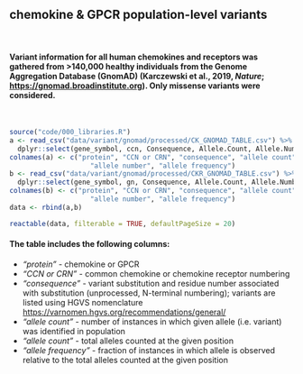 ## chemokine & GPCR **population-level variants**

<br>

#### Variant information for all human chemokines and receptors was gathered from >140,000 healthy individuals from the Genome Aggregation Database (GnomAD) (Karczewski et al., 2019, *Nature*; [https://gnomad.broadinstitute.org](https://gnomad.broadinstitute.org)). Only missense variants were considered.

<br>

```r
source("code/000_libraries.R")
a <- read_csv("data/variant/gnomad/processed/CK_GNOMAD_TABLE.csv") %>%
  dplyr::select(gene_symbol, ccn, Consequence, Allele.Count, Allele.Number,  Allele.Frequency)
colnames(a) <- c("protein", "CCN or CRN", "consequence", "allele count",
                    "allele number", "allele frequency")
b <- read_csv("data/variant/gnomad/processed/CKR_GNOMAD_TABLE.csv") %>%
  dplyr::select(gene_symbol, gn, Consequence, Allele.Count, Allele.Number,  Allele.Frequency)
colnames(b) <- c("protein", "CCN or CRN", "consequence", "allele count",
                    "allele number", "allele frequency")
data <- rbind(a,b)
```


```r

reactable(data, filterable = TRUE, defaultPageSize = 20)

```


#### The table includes the following columns:  

- *"protein"* - chemokine or GPCR
- *"CCN or CRN"* - common chemokine or chemokine receptor numbering
- *"consequence"* - variant substitution and residue number associated with substitution (unprocessed, N-terminal numbering); variants are listed using HGVS nomenclature [https://varnomen.hgvs.org/recommendations/general/](https://varnomen.hgvs.org/recommendations/general/)
- *"allele count"* - number of instances in which given allele (i.e. variant) was identified in population
- *"allele count"* - total alleles counted at the given position
- *"allele frequency"* - fraction of instances in which allele is observed relative to the total alleles counted at the given position

